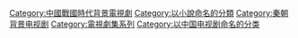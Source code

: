 [[Category:中國戰國時代背景電視劇|Category:中國戰國時代背景電視劇]]
[[Category:以小說命名的分類|Category:以小說命名的分類]]
[[Category:秦朝背景电视剧|Category:秦朝背景电视剧]]
[[Category:電視劇集系列|Category:電視劇集系列]]
[[Category:以中国电视剧命名的分类|Category:以中国电视剧命名的分类]]